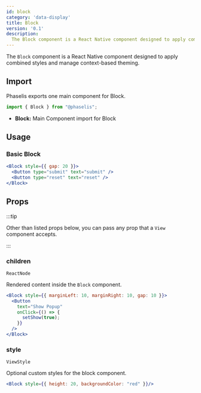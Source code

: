 ```yaml
---
id: block
category: 'data-display'
title: Block
version: '0.1'
description:
  The Block component is a React Native component designed to apply combined styles and manage context-based theming.
---
```


The `Block` component is a React Native component designed to apply combined styles and manage context-based theming.

## Import

Phaselis exports one main component for Block.

```js
import { Block } from "@phaselis";
```

- **Block:** Main Component import for Block

## Usage

### Basic Block

```jsx
<Block style={{ gap: 20 }}>
  <Button type="submit" text="submit" />
  <Button type="reset" text="reset" />
</Block>
```

## Props

:::tip

Other than listed props below, you can pass any prop that a `View` component accepts.

:::

### children
`ReactNode`

Rendered content inside the `Block` component.

```jsx
<Block style={{ marginLeft: 10, marginRight: 10, gap: 10 }}>
  <Button
    text="Show Popup"
    onClick={() => {
      setShow(true);
    }}
  />
</Block>
```

### style
`ViewStyle`

Optional custom styles for the block component.

```jsx
<Block style={{ height: 20, backgroundColor: "red" }}/>
```



